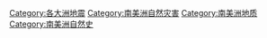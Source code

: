 [[Category:各大洲地震|Category:各大洲地震]]
[[Category:南美洲自然灾害|Category:南美洲自然灾害]]
[[Category:南美洲地质|Category:南美洲地质]]
[[Category:南美洲自然史|Category:南美洲自然史]]
